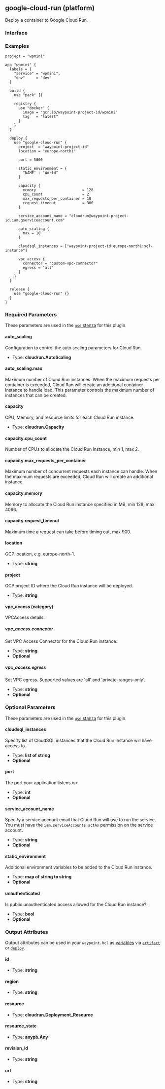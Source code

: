 ## google-cloud-run (platform)

Deploy a container to Google Cloud Run.

### Interface

### Examples

```hcl
project = "wpmini"

app "wpmini" {
  labels = {
    "service" = "wpmini",
    "env"     = "dev"
  }

  build {
    use "pack" {}

    registry {
      use "docker" {
        image = "gcr.io/waypoint-project-id/wpmini"
        tag   = "latest"
      }
    }
  }

  deploy {
    use "google-cloud-run" {
      project  = "waypoint-project-id"
      location = "europe-north1"

      port = 5000

      static_environment = {
        "NAME" : "World"
      }

      capacity {
        memory                     = 128
        cpu_count                  = 2
        max_requests_per_container = 10
        request_timeout            = 300
      }

	  service_account_name = "cloudrun@waypoint-project-id.iam.gserviceaccount.com"

      auto_scaling {
        max = 10
      }

      cloudsql_instances = ["waypoint-project-id:europe-north1:sql-instance"]

      vpc_access {
        connector = "custom-vpc-connector"
        egress = "all"
      }
    }
  }

  release {
    use "google-cloud-run" {}
  }
}
```

### Required Parameters

These parameters are used in the [`use` stanza](/docs/waypoint-hcl/use) for this plugin.

#### auto_scaling

Configuration to control the auto scaling parameters for Cloud Run.

- Type: **cloudrun.AutoScaling**

#### auto_scaling.max

Maximum number of Cloud Run instances. When the maximum requests per container is exceeded, Cloud Run will create an additional container instance to handle load.
		This parameter controls the maximum number of instances that can be created.

#### capacity

CPU, Memory, and resource limits for each Cloud Run instance.

- Type: **cloudrun.Capacity**

#### capacity.cpu_count

Number of CPUs to allocate the Cloud Run instance, min 1, max 2.

#### capacity.max_requests_per_container

Maximum number of concurrent requests each instance can handle. When the maximum requests are exceeded, Cloud Run will create an additional instance.

#### capacity.memory

Memory to allocate the Cloud Run instance specified in MB, min 128, max 4096.

#### capacity.request_timeout

Maximum time a request can take before timing out, max 900.

#### location

GCP location, e.g. europe-north-1.

- Type: **string**

#### project

GCP project ID where the Cloud Run instance will be deployed.

- Type: **string**

#### vpc_access (category)

VPCAccess details.

##### vpc_access.connector

Set VPC Access Connector for the Cloud Run instance.

- Type: **string**
- **Optional**

##### vpc_access.egress

Set VPC egress. Supported values are 'all' and 'private-ranges-only'.

- Type: **string**
- **Optional**

### Optional Parameters

These parameters are used in the [`use` stanza](/docs/waypoint-hcl/use) for this plugin.

#### cloudsql_instances

Specify list of CloudSQL instances that the Cloud Run instance will have access to.

- Type: **list of string**
- **Optional**

#### port

The port your application listens on.

- Type: **int**
- **Optional**

#### service_account_name

Specify a service account email that Cloud Run will use to run the service. You must have the `iam.serviceAccounts.actAs` permission on the service account.

- Type: **string**
- **Optional**

#### static_environment

Additional environment variables to be added to the Cloud Run instance.

- Type: **map of string to string**
- **Optional**

#### unauthenticated

Is public unauthenticated access allowed for the Cloud Run instance?.

- Type: **bool**
- **Optional**

### Output Attributes

Output attributes can be used in your `waypoint.hcl` as [variables](/docs/waypoint-hcl/variables) via [`artifact`](/docs/waypoint-hcl/variables/artifact) or [`deploy`](/docs/waypoint-hcl/variables/deploy).

#### id

- Type: **string**

#### region

- Type: **string**

#### resource

- Type: **cloudrun.Deployment_Resource**

#### resource_state

- Type: **anypb.Any**

#### revision_id

- Type: **string**

#### url

- Type: **string**
